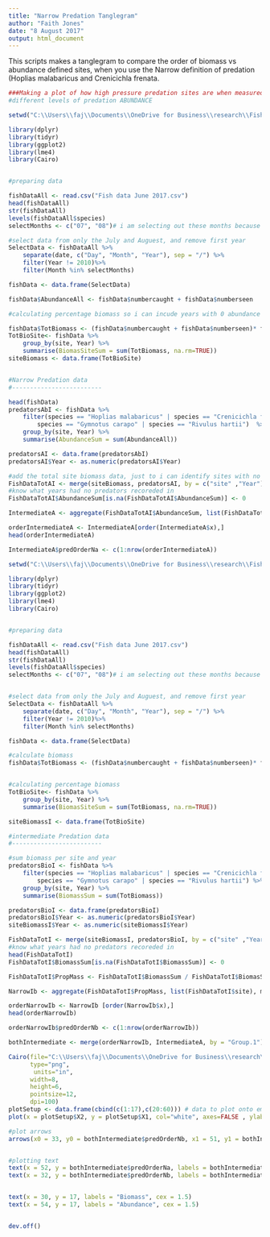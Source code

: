 ```yaml
---
title: "Narrow Predation Tanglegram"
author: "Faith Jones"
date: "8 August 2017"
output: html_document
---
```


This scripts makes a tanglegram to compare the order of biomass vs abundance
defined sites, when you use the Narrow definition of predation (Hoplias malabaricus
and Crenicichla frenata. 

```r
###Making a plot of how high pressure predation sites are when measured in 
#different levels of predation ABUNDANCE

setwd("C:\\Users\\faj\\Documents\\OneDrive for Business\\research\\FishPredation\\Data")

library(dplyr)
library(tidyr)
library(ggplot2)
library(lme4)
library(Cairo)


#preparing data 

fishDataAll <- read.csv("Fish data June 2017.csv")
head(fishDataAll)
str(fishDataAll)
levels(fishDataAll$species)
selectMonths <- c("07", "08")# i am selecting out these months because then i can use the last timepoint 

#select data from only the July and Auguest, and remove first year 
SelectData <- fishDataAll %>% 
	separate(date, c("Day", "Month", "Year"), sep = "/") %>%
	filter(Year != 2010)%>%
	filter(Month %in% selectMonths)

fishData <- data.frame(SelectData)

fishData$AbundanceAll <- fishData$numbercaught + fishData$numberseen

#calculating percentage biomass so i can incude years with 0 abundance

fishData$TotBiomass <- (fishData$numbercaught + fishData$numberseen)* fishData$weight
TotBioSite<- fishData %>% 
	group_by(site, Year) %>%
	summarise(BiomasSiteSum = sum(TotBiomass, na.rm=TRUE))
siteBiomass <- data.frame(TotBioSite)


#Narrow Predation data
#-------------------------

head(fishData)
predatorsAbI <- fishData %>% 
	filter(species == "Hoplias malabaricus" | species == "Crenicichla frenata" | 
		species == "Gymnotus carapo" | species == "Rivulus hartii")  %>%
	group_by(site, Year) %>%
	summarise(AbundanceSum = sum(AbundanceAll))

predatorsAI <- data.frame(predatorsAbI)
predatorsAI$Year <- as.numeric(predatorsAI$Year)

#add the total site biomass data, just to i can identify sites with no predators 
FishDataTotAI <- merge(siteBiomass, predatorsAI, by = c("site" ,"Year"),all=TRUE) # this makes sure i 
#know what years had no predators recoreded in 
FishDataTotAI$AbundanceSum[is.na(FishDataTotAI$AbundanceSum)] <- 0

IntermediateA <- aggregate(FishDataTotAI$AbundanceSum, list(FishDataTotAI$site), mean, na.rm=TRUE)

orderIntermediateA <- IntermediateA[order(IntermediateA$x),]
head(orderIntermediateA)

IntermediateA$predOrderNa <- c(1:nrow(orderIntermediateA))
```

```r
setwd("C:\\Users\\faj\\Documents\\OneDrive for Business\\research\\FishPredation\\Data")

library(dplyr)
library(tidyr)
library(ggplot2)
library(lme4)
library(Cairo)


#preparing data 

fishDataAll <- read.csv("Fish data June 2017.csv")
head(fishDataAll)
str(fishDataAll)
levels(fishDataAll$species)
selectMonths <- c("07", "08")# i am selecting out these months because then i can use the last timepoint 


#select data from only the July and Auguest, and remove first year 
SelectData <- fishDataAll %>% 
	separate(date, c("Day", "Month", "Year"), sep = "/") %>%
	filter(Year != 2010)%>%
	filter(Month %in% selectMonths)

fishData <- data.frame(SelectData)

#calculate biomass
fishData$TotBiomass <- (fishData$numbercaught + fishData$numberseen)* fishData$weight


#calculating percentage biomass
TotBioSite<- fishData %>% 
	group_by(site, Year) %>%
	summarise(BiomasSiteSum = sum(TotBiomass, na.rm=TRUE))

siteBiomassI <- data.frame(TotBioSite)

#intermediate Predation data
#-------------------------

#sum biomass per site and year
predatorsBioI <- fishData %>% 
	filter(species == "Hoplias malabaricus" | species == "Crenicichla frenata" | 
		species == "Gymnotus carapo" | species == "Rivulus hartii") %>%
	group_by(site, Year) %>%
	summarise(BiomassSum = sum(TotBiomass))

predatorsBioI <- data.frame(predatorsBioI)
predatorsBioI$Year <- as.numeric(predatorsBioI$Year)
siteBiomassI$Year <- as.numeric(siteBiomassI$Year)

FishDataTotI <- merge(siteBiomassI, predatorsBioI, by = c("site" ,"Year"),all=TRUE) # this makes sure i 
#know what years had no predators recoreded in 
head(FishDataTotI)
FishDataTotI$BiomassSum[is.na(FishDataTotI$BiomassSum)] <- 0

FishDataTotI$PropMass <- FishDataTotI$BiomassSum / FishDataTotI$BiomasSiteSum

NarrowIb <- aggregate(FishDataTotI$PropMass, list(FishDataTotI$site), mean, na.rm=TRUE)

orderNarrowIb <- NarrowIb [order(NarrowIb$x),]
head(orderNarrowIb)

orderNarrowIb$predOrderNb <- c(1:nrow(orderNarrowIb))

```

```r

bothIntermediate <- merge(orderNarrowIb, IntermediateA, by = "Group.1")

```

```R
Cairo(file="C:\\Users\\faj\\Documents\\OneDrive for Business\\research\\bioTIME\\users\\Faith\\TriniFishPredation\\IntermediateAB_tangle.png",
      type="png",
       units="in", 
      width=8,
      height=6,
      pointsize=12,
      dpi=100)
plotSetup <- data.frame(cbind(c(1:17),c(20:60))) # data to plot onto emptyp plot
plot(x = plotSetup$X2, y = plotSetup$X1, col="white", axes=FALSE , ylab = " ", xlab = "  ", type = "n")

#plot arrows
arrows(x0 = 33, y0 = bothIntermediate$predOrderNb, x1 = 51, y1 = bothIntermediate$predOrderNa, length = 0.001)


#plotting text 
text(x = 52, y = bothIntermediate$predOrderNa, labels = bothIntermediate$Group.1, adj = c(0,NA))
text(x = 32, y = bothIntermediate$predOrderNb, labels = bothIntermediate$Group.1, adj = c(1,NA))


text(x = 30, y = 17, labels = "Biomass", cex = 1.5)
text(x = 54, y = 17, labels = "Abundance", cex = 1.5)


dev.off()

```
